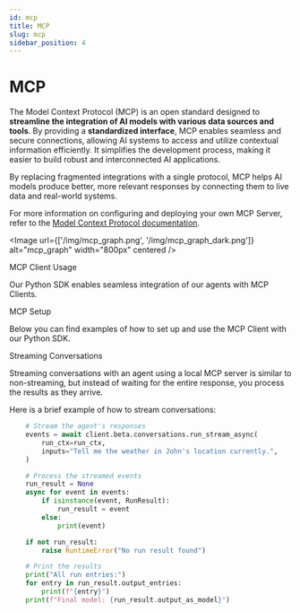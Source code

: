 ```yaml
---
id: mcp
title: MCP
slug: mcp
sidebar_position: 4
---
```




# MCP

The Model Context Protocol (MCP) is an open standard designed to **streamline the integration of AI models with various data sources and tools**. By providing a **standardized interface**, MCP enables seamless and secure connections, allowing AI systems to access and utilize contextual information efficiently. It simplifies the development process, making it easier to build robust and interconnected AI applications.

By replacing fragmented integrations with a single protocol, MCP helps AI models produce better, more relevant responses by connecting them to live data and real-world systems.

For more information on configuring and deploying your own MCP Server, refer to the [Model Context Protocol documentation](https://modelcontextprotocol.io/introduction).

<Image
  url={['/img/mcp_graph.png', '/img/mcp_graph_dark.png']}
  alt="mcp_graph"
  width="800px"
  centered
/>

<SectionTab as="h1" sectionId="mcp-client-usage">MCP Client Usage</SectionTab>

Our Python SDK enables seamless integration of our agents with MCP Clients.

<SectionTab as="h2" variant="secondary" sectionId="mcp-setup">MCP Setup</SectionTab>

Below you can find examples of how to set up and use the MCP Client with our Python SDK.

<ExplorerTabs id="mcp-setup" groupId="code">
  <ExplorerTab value="local-mcp" label="Local MCP Server" default>
    <LocalMCPTab/>
  </ExplorerTab>
  <ExplorerTab value="remote-mcp" label="Remote MCP Server">
    <RemoteMCPTab/>
  </ExplorerTab>
  <ExplorerTab value="remote-mcp-auth" label="Remote MCP Server with Auth">
    <RemoteAuthMCPTab/>
  </ExplorerTab>
</ExplorerTabs>

<SectionTab as="h2" variant="secondary" sectionId="streaming-conversations">Streaming Conversations</SectionTab>

Streaming conversations with an agent using a local MCP server is similar to non-streaming, but instead of waiting for the entire response, you process the results as they arrive.

Here is a brief example of how to stream conversations:

```python
    # Stream the agent's responses
    events = await client.beta.conversations.run_stream_async(
        run_ctx=run_ctx,
        inputs="Tell me the weather in John's location currently.",
    )

    # Process the streamed events
    run_result = None
    async for event in events:
        if isinstance(event, RunResult):
            run_result = event
        else:
            print(event)

    if not run_result:
        raise RuntimeError("No run result found")

    # Print the results
    print("All run entries:")
    for entry in run_result.output_entries:
        print(f"{entry}")
    print(f"Final model: {run_result.output_as_model}")
```